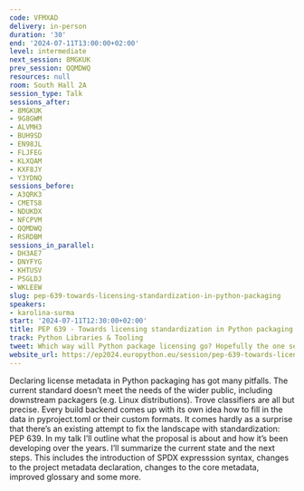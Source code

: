```yaml
---
code: VFMXAD
delivery: in-person
duration: '30'
end: '2024-07-11T13:00:00+02:00'
level: intermediate
next_session: 8MGKUK
prev_session: QQMDWQ
resources: null
room: South Hall 2A
session_type: Talk
sessions_after:
- 8MGKUK
- 9G8GWM
- ALVMH3
- BUH9SD
- EN98JL
- FLJFEG
- KLXQAM
- KXF8JY
- Y3YDNQ
sessions_before:
- A3QRK3
- CMETS8
- NDUKDX
- NFCPVM
- QQMDWQ
- RSRDBM
sessions_in_parallel:
- DH3AE7
- DNYFYG
- KHTUSV
- PSGLDJ
- WKLEEW
slug: pep-639-towards-licensing-standardization-in-python-packaging
speakers:
- karolina-surma
start: '2024-07-11T12:30:00+02:00'
title: PEP 639 - Towards licensing standardization in Python packaging
track: Python Libraries & Tooling
tweet: Which way will Python package licensing go? Hopefully the one set by PEP 639
website_url: https://ep2024.europython.eu/session/pep-639-towards-licensing-standardization-in-python-packaging
---
```


Declaring license metadata in Python packaging has got many pitfalls. The current standard doesn’t meet the needs of the wider public, including downstream packagers (e.g. Linux distributions). Trove classifiers are all but precise. Every build backend comes up with its own idea how to fill in the data in pyproject.toml or their custom formats. It comes hardly as a surprise that there’s an existing attempt to fix the landscape with standardization: PEP 639. In my talk I’ll outline what the proposal is about and how it’s been developing over the years. I’ll summarize the current state and the next steps. This includes the introduction of SPDX expresssion syntax, changes to the project metadata declaration, changes to the core metadata, improved glossary and some more.
